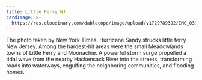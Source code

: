 ```yaml
---
title: Little Ferry NJ
cardImage: >-
  https://res.cloudinary.com/dablecopc/image/upload/v1729789392/IMG_0392_nqc5x5.jpg
---
```


The photo taken by New York Times. Hurricane Sandy strucks little ferry New Jersey. Among the hardest-hit areas were the small Meadowlands towns of Little Ferry and Moonachie. A powerful storm surge propelled a tidal wave from the nearby Hackensack River into the streets, transforming roads into waterways, engulfing the neighboring communities, and flooding homes.
